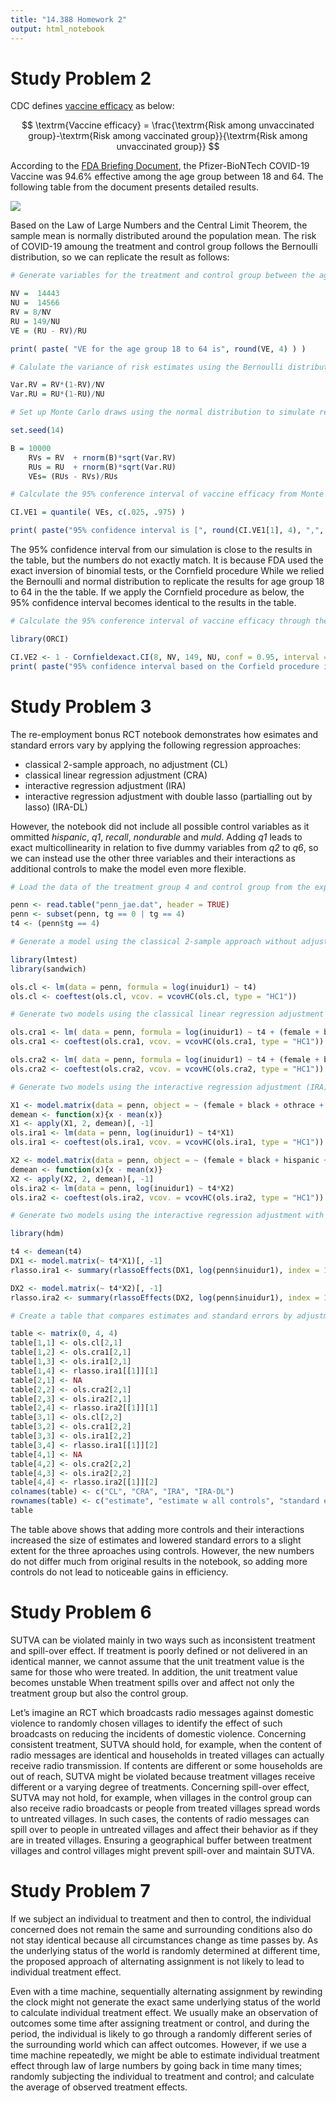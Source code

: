 ```yaml
---
title: "14.388 Homework 2"
output: html_notebook
---
```


# Study Problem 2

CDC defines [vaccine efficacy](www.cdc.gov/csels/dsepd/ss1978/lesson3/section6.html) as below:

$$ \textrm{Vaccine efficacy} = \frac{\textrm{Risk among unvaccinated group}-\textrm{Risk among vaccinated group}}{\textrm{Risk among unvaccinated group}} $$

According to the [FDA Briefing Document](www.fda.gov/media/144245/download), the Pfizer-BioNTech COVID-19 Vaccine was 94.6% effective among the age group between 18 and 64. The following table from the document presents detailed results.

![]( HW2-P2.png )

Based on the Law of Large Numbers and the Central Limit Theorem, the sample mean is normally distributed around the population mean. The risk of COVID-19 amoung the treatment and control group follows the Bernoulli distribution, so we can replicate the result as follows:


```r
# Generate variables for the treatment and control group between the age of 18 and 64, based on the table.

NV =  14443
NU =  14566
RV = 8/NV
RU = 149/NU
VE = (RU - RV)/RU

print( paste( "VE for the age group 18 to 64 is", round(VE, 4) ) )

# Calulate the variance of risk estimates using the Bernoulli distribution.

Var.RV = RV*(1-RV)/NV
Var.RU = RU*(1-RU)/NU

# Set up Monte Carlo draws using the normal distribution to simulate repeated experients.

set.seed(14)

B = 10000
    RVs = RV  + rnorm(B)*sqrt(Var.RV)
    RUs = RU  + rnorm(B)*sqrt(Var.RU)
    VEs= (RUs - RVs)/RUs

# Calculate the 95% conference interval of vaccine efficacy from Monte Carlos draws.

CI.VE1 = quantile( VEs, c(.025, .975) )

print( paste("95% confidence interval is [", round(CI.VE1[1], 4), ",", round(CI.VE1[2], 4), "]") )
```

The 95% confidence interval from our simulation is close to the results in the table, but the numbers do not exactly match. It is because FDA used the exact inversion of binomial tests, or the Cornfield procedure While we relied the Bernoulli and normal distribution to replicate the results for age group 18 to 64 in the the table. If we apply the Cornfield procedure as below, the 95% confidence interval becomes identical to the results in the table.

```r
# Calculate the 95% conference interval of vaccine efficacy through the Cornfield procedure.

library(ORCI)

CI.VE2 <- 1 - Cornfieldexact.CI(8, NV, 149, NU, conf = 0.95, interval = c(1e-08, 1e+08))
print( paste("95% confidence interval based on the Corfield procedure is [", round(CI.VE2[2], 4), ",", round(CI.VE2[1], 4), "]") )
```


# Study Problem 3

The re-employment bonus RCT notebook demonstrates how esimates and standard errors vary by applying the following regression approaches:

* classical 2-sample approach, no adjustment (CL)
* classical linear regression adjustment (CRA)
* interactive regression adjustment (IRA)
* interactive regression adjustment with double lasso (partialling out by lasso) (IRA-DL)

However, the notebook did not include all possible control variables as it ommitted *hispanic*, *q1*, *recall*, *nondurable* and *muld*. Adding *q1* leads to exact multicollinearity in relation to five dummy variables from *q2* to *q6*, so we can instead use the other three variables and their interactions as additional controls to make the model even more flexible. 

```r
# Load the data of the treatment group 4 and control group from the experiment.

penn <- read.table("penn_jae.dat", header = TRUE)
penn <- subset(penn, tg == 0 | tg == 4)
t4 <- (penn$tg == 4)

# Generate a model using the classical 2-sample approach without adjustment (CL)

library(lmtest)
library(sandwich)

ols.cl <- lm(data = penn, formula = log(inuidur1) ~ t4)
ols.cl <- coeftest(ols.cl, vcov. = vcovHC(ols.cl, type = "HC1"))

# Generate two models using the classical linear regression adjustment (CRA) with fewer and more controls

ols.cra1 <- lm( data = penn, formula = log(inuidur1) ~ t4 + (female + black + othrace + factor(dep) + q2 + q3 + q4 + q5 + q6 + agelt35 + agegt54 + durable + lusd + husd)^2 )
ols.cra1 <- coeftest(ols.cra1, vcov. = vcovHC(ols.cra1, type = "HC1"))

ols.cra2 <- lm( data = penn, formula = log(inuidur1) ~ t4 + (female + black + hispanic + othrace + factor(dep) + q2 + q3 + q4 + q5 + q6 + recall + agelt35 + agegt54 + durable + nondurable + lusd + husd + muld)^2 )
ols.cra2 <- coeftest(ols.cra2, vcov. = vcovHC(ols.cra2, type = "HC1"))

# Generate two models using the interactive regression adjustment (IRA) with fewer and more controls

X1 <- model.matrix(data = penn, object = ~ (female + black + othrace + factor(dep) + q2 + q3 + q4 + q5 + q6 + agelt35 + agegt54 + durable + lusd + husd)^2 )
demean <- function(x){x - mean(x)}
X1 <- apply(X1, 2, demean)[, -1]
ols.ira1 <- lm(data = penn, log(inuidur1) ~ t4*X1)
ols.ira1 <- coeftest(ols.ira1, vcov. = vcovHC(ols.ira1, type = "HC1"))

X2 <- model.matrix(data = penn, object = ~ (female + black + hispanic + othrace + factor(dep) + q2 + q3 + q4 + q5 + q6 + recall + agelt35 + agegt54 + durable + nondurable + lusd + husd + muld)^2 )
demean <- function(x){x - mean(x)}
X2 <- apply(X2, 2, demean)[, -1]
ols.ira2 <- lm(data = penn, log(inuidur1) ~ t4*X2)
ols.ira2 <- coeftest(ols.ira2, vcov. = vcovHC(ols.ira2, type = "HC1"))

# Generate two models using the interactive regression adjustment with double lasso (partialling out by lasso) (IRA-DL) with fewer and more controls

library(hdm)

t4 <- demean(t4)
DX1 <- model.matrix(~ t4*X1)[, -1]
rlasso.ira1 <- summary(rlassoEffects(DX1, log(penn$inuidur1), index = 1))

DX2 <- model.matrix(~ t4*X2)[, -1]
rlasso.ira2 <- summary(rlassoEffects(DX2, log(penn$inuidur1), index = 1))

# Create a table that compares estimates and standard errors by adjustment approach and the number of controls

table <- matrix(0, 4, 4)
table[1,1] <- ols.cl[2,1]
table[1,2] <- ols.cra1[2,1]
table[1,3] <- ols.ira1[2,1]
table[1,4] <- rlasso.ira1[[1]][1]
table[2,1] <- NA
table[2,2] <- ols.cra2[2,1]
table[2,3] <- ols.ira2[2,1]
table[2,4] <- rlasso.ira2[[1]][1]
table[3,1] <- ols.cl[2,2]
table[3,2] <- ols.cra1[2,2]
table[3,3] <- ols.ira1[2,2]
table[3,4] <- rlasso.ira1[[1]][2]
table[4,1] <- NA
table[4,2] <- ols.cra2[2,2]
table[4,3] <- ols.ira2[2,2]
table[4,4] <- rlasso.ira2[[1]][2]
colnames(table) <- c("CL", "CRA", "IRA", "IRA-DL")
rownames(table) <- c("estimate", "estimate w all controls", "standard error", "standard error w all controls")
table

```

The table above shows that adding more controls and their interactions increased the size of estimates and lowered standard errors to a slight extent for the three aproaches using controls. However, the new numbers do not differ much from original results in the notebook, so adding more controls do not lead to noticeable gains in efficiency.

# Study Problem 6

SUTVA can be violated mainly in two ways such as inconsistent treatment and spill-over effect. If treatment is poorly defined or not delivered in an identical manner, we cannot assume that the unit treatment value is the same for those who were treated. In addition, the unit treatment value becomes unstable When treatment spills over and affect not only the treatment group but also the control group.

Let's imagine an RCT which broadcasts radio messages against domestic violence to randomly chosen villages to identify the effect of such broadcasts on reducing the incidents of domestic violence. Concerning consistent treatment, SUTVA should hold, for example, when the content of radio messages are identical and households in treated villages can actually receive radio transmission. If contents are different or some households are out of reach, SUTVA might be violated because treatment villages receive different or a varying degree of treatments. Concerning spill-over effect, SUTVA may not hold, for example, when villages in the control group can also receive radio broadcasts or people from treated villages spread words to untreated villages. In such cases, the contents of radio messages can spill over to people in untreated villages and affect their behavior as if they are in treated villages. Ensuring a geographical buffer between treatment villages and control villages might prevent spill-over and maintain SUTVA.

# Study Problem 7

If we subject an individual to treatment and then to control, the individual concerned does not remain the same and surrounding conditions also do not stay identical because all circumstances change as time passes by. As the underlying status of the world is randomly determined at different time, the proposed approach of alternating assignment is not likely to lead to individual treatment effect.

Even with a time machine, sequentially alternating assignment by rewinding the clock might not generate the exact same underlying status of the world to calculate individual treatment effect. We usually make an observation of outcomes some time after assigning treatment or control, and during the period, the individual is likely to go through a randomly different series of the surrounding world which can affect outcomes. However, if we use a time machine repeatedly, we might be able to estimate individual treatment effect through law of large numbers by going back in time many times; randomly subjecting the individual to treatment and control; and calculate the average of observed treatment effects.